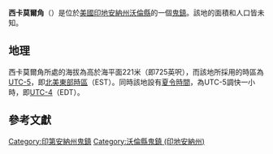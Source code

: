 {{noteTA
|G1=USState
|G2=地名
|G3=Unit
}}
{{Infobox settlement
|official_name            = 西卡莫爾角
|native_name = Sycamore Corner
|settlement_type          = [[鬼鎮|鬼鎮]]
|image_skyline            = 
|imagesize                = 
|image_map                = 
|mapsize                  = 
|pushpin_map              = USA Indiana
|pushpin_label            = 西卡莫爾角
|pushpin_label_position   = top
|pushpin_map_caption      = 西卡莫爾角在印地安納州的位置
|subdivision_type         = [[世界政區索引|國家]]
|subdivision_type1        = [[美国州份|州份]]
|subdivision_type2        = [[印地安納州行政区划|縣]]
|subdivision_name         = [[美国|美国]]
|subdivision_name1        = [[印地安納州|印地安納州]]
|subdivision_name2        = [[沃倫縣_(印地安納州)|沃倫縣]]
|elevation_ft             = 725
|elevation_m              = 221
|area_total_km2           = 
|area_total_sq_mi         = 
|area_land_km2            = 
|area_land_sq_mi          = 
|area_water_km2           = 
|area_water_sq_mi         = 
|population_as_of         = 2010
|population_footnotes     = 
|population_total         = 
|population_metro         = 
|population_density_km2   = auto
|population_density_sq_mi = auto
|timezone                 = [[北美东部时区|北美东部时区]]
|utc_offset               = -5
|coordinates              = {{coord|40|21|35|N|87|26|04|W|display=inline,title}}
| coor_pinpoint           = 
| coordinates_footnotes   = 
|timezone_DST             = EDT
|utc_offset_DST           = -4
|postal_code_type         = [[美國郵區編號|郵區編號]]
|postal_code              = 47995
|area_code                = {{link-en|电话区号765|Area code 765|765}}
|blank_name = [[地名信息系统|GNIS ID]]
|blank_info = 444509<ref name="GNIS">{{cite gnis|444509|Sycamore Corner}}</ref>
}}
'''西卡莫爾角'''（{{lang-en|Sycamore Corner}}）是位於[[美國|美國]][[印地安納州|印地安納州]][[沃倫縣_(印地安納州)|沃倫縣]]的一個[[鬼鎮|鬼鎮]]。該地的面積和人口皆未知。

== 地理 ==
西卡莫爾角所處的海拔為高於海平面221米（即725英呎），而該地所採用的時區為[[UTC-5|UTC-5]]，即[[北美東部時區|北美東部時區]]（EST）。同時該地設有[[夏令時間|夏令時間]]，為UTC-5調快一小時，即[[UTC-4|UTC-4]]（EDT）。

== 參考文獻 ==
{{reflist}}

{{沃倫縣 (印地安納州)}}

{{DEFAULTSORT:Sycamore Corner}}
[[Category:印第安納州鬼鎮|Category:印第安納州鬼鎮]]
[[Category:沃倫縣鬼鎮_(印地安納州)|Category:沃倫縣鬼鎮 (印地安納州)]]

{{Indiana-geo-stub}}